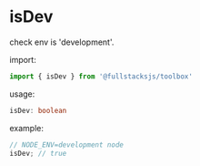 # isDev

check env is 'development'.

import:
```typescript copy
import { isDev } from '@fullstacksjs/toolbox'
```

usage:
```typescript copy
isDev: boolean
```

example:
```typescript copy
// NODE_ENV=development node
isDev; // true
```

